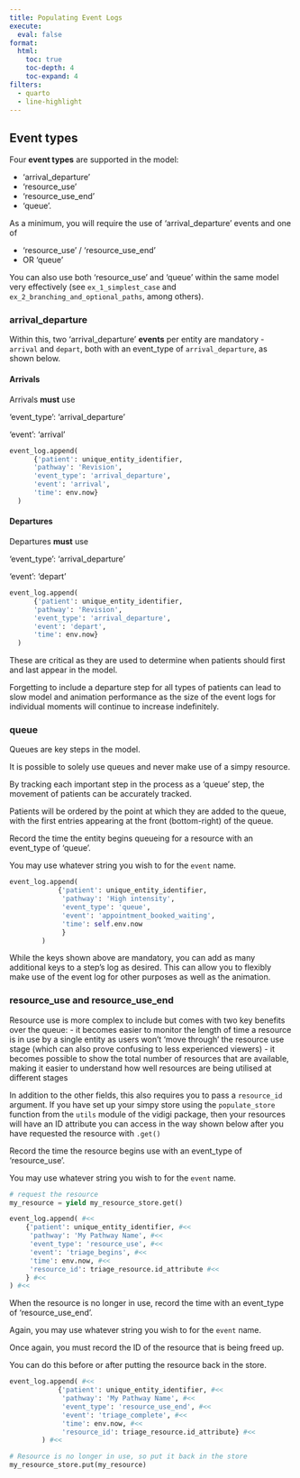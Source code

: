 ```yaml
---
title: Populating Event Logs
execute:
  eval: false
format:
  html:
    toc: true
    toc-depth: 4
    toc-expand: 4
filters:
  - quarto
  - line-highlight
---
```


## Event types

Four **event types** are supported in the model:

- 'arrival_departure'
- 'resource_use'
- 'resource_use_end'
- 'queue'.

As a minimum, you will require the use of 'arrival_departure' events and one of

- 'resource_use' / 'resource_use_end'
- OR 'queue'

You can also use both 'resource_use' and 'queue' within the same model very effectively (see `ex_1_simplest_case` and `ex_2_branching_and_optional_paths`, among others).

### arrival_departure

Within this, two 'arrival_departure' **events** per entity are mandatory - `arrival` and `depart`, both with an event_type of `arrival_departure`, as shown below.

#### Arrivals

:::{.callout-important}
Arrivals **must** use

'event_type': 'arrival_departure'

'event': 'arrival'

:::

```python
event_log.append(
      {'patient': unique_entity_identifier,
      'pathway': 'Revision',
      'event_type': 'arrival_departure',
      'event': 'arrival',
      'time': env.now}
  )
```

#### Departures

:::{.callout-important}
Departures **must** use

'event_type': 'arrival_departure'

'event': 'depart'

:::

```python
event_log.append(
      {'patient': unique_entity_identifier,
      'pathway': 'Revision',
      'event_type': 'arrival_departure',
      'event': 'depart',
      'time': env.now}
  )
```

:::{.callout-warning}
These are critical as they are used to determine when patients should first and last appear in the model.
:::

:::{.callout-important}
Forgetting to include a departure step for all types of patients can lead to slow model and animation performance as the size of the event logs for individual moments will continue to increase indefinitely.
:::

### queue

Queues are key steps in the model.

It is possible to solely use queues and never make use of a simpy resource.

By tracking each important step in the process as a 'queue' step, the movement of patients can be accurately tracked.

Patients will be ordered by the point at which they are added to the queue, with the first entries appearing at the front (bottom-right) of the queue.

Record the time the entity begins queueing for a resource with an event_type of 'queue'.

You may use whatever string you wish to for the `event` name.

```python
event_log.append(
            {'patient': unique_entity_identifier,
             'pathway': 'High intensity',
             'event_type': 'queue',
             'event': 'appointment_booked_waiting',
             'time': self.env.now
             }
        )
```

While the keys shown above are mandatory, you can add as many additional keys to a step's log as desired. This can allow you to flexibly make use of the event log for other purposes as well as the animation.

### resource_use and resource_use_end

Resource use is more complex to include but comes with two key benefits over the queue:
- it becomes easier to monitor the length of time a resource is in use by a single entity as users won't 'move through' the resource use stage (which can also prove confusing to less experienced viewers)
- it becomes possible to show the total number of resources that are available, making it easier to understand how well resources are being utilised at different stages

In addition to the other fields, this also requires you to pass a `resource_id` argument. If you have set up your simpy store using the `populate_store` function from the `utils` module of the vidigi package, then your resources will have an ID attribute you can access in the way shown below after you have requested the resource with `.get()`

Record the time the resource begins use with an event_type of 'resource_use'.

You may use whatever string you wish to for the `event` name.

```python
# request the resource
my_resource = yield my_resource_store.get()

event_log.append( #<<
    {'patient': unique_entity_identifier, #<<
     'pathway': 'My Pathway Name', #<<
     'event_type': 'resource_use', #<<
     'event': 'triage_begins', #<<
     'time': env.now, #<<
     'resource_id': triage_resource.id_attribute #<<
    } #<<
) #<<
```

When the resource is no longer in use, record the time with an event_type of 'resource_use_end'.

Again, you may use whatever string you wish to for the `event` name.

Once again, you must record the ID of the resource that is being freed up.

You can do this before or after putting the resource back in the store.

```python
event_log.append( #<<
            {'patient': unique_entity_identifier, #<<
             'pathway': 'My Pathway Name', #<<
             'event_type': 'resource_use_end', #<<
             'event': 'triage_complete', #<<
             'time': env.now, #<<
             'resource_id': triage_resource.id_attribute} #<<
        ) #<<

# Resource is no longer in use, so put it back in the store
my_resource_store.put(my_resource)
```
